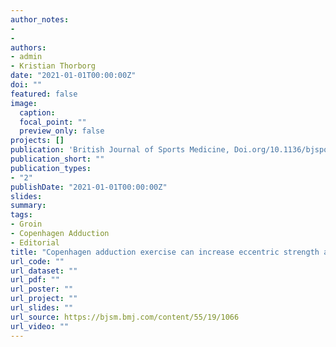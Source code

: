 ```yaml
---
author_notes:
- 
- 
authors:
- admin 
- Kristian Thorborg
date: "2021-01-01T00:00:00Z"
doi: ""
featured: false
image: 
  caption: 
  focal_point: ""
  preview_only: false
projects: []
publication: 'British Journal of Sports Medicine, Doi.org/10.1136/bjsports-2020-103564'
publication_short: ""
publication_types:
- "2"
publishDate: "2021-01-01T00:00:00Z"
slides: 
summary: 
tags:
- Groin
- Copenhagen Adduction
- Editorial
title: "Copenhagen adduction exercise can increase eccentric strength and mitigate the risk of groin problems: but how much is enough!"
url_code: ""
url_dataset: ""
url_pdf: ""
url_poster: ""
url_project: ""
url_slides: ""
url_source: https://bjsm.bmj.com/content/55/19/1066
url_video: ""
---
```

